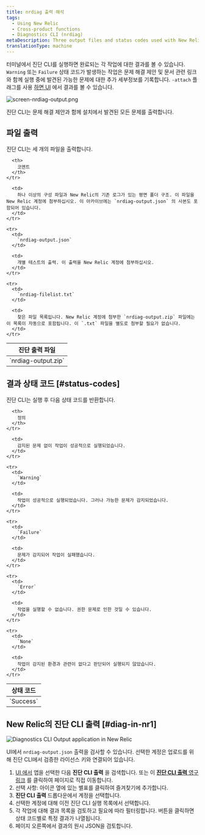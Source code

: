 ```yaml
---
title: nrdiag 출력 해석
tags:
  - Using New Relic
  - Cross-product functions
  - Diagnostics CLI (nrdiag)
metaDescription: Three output files and status codes used with New Relic Diagnostics (nrdiag).
translationType: machine
---
```




터미널에서 진단 CLI를 실행하면 완료되는 각 작업에 대한 결과를 볼 수 있습니다. `Warning` 또는 `Failure` 상태 코드가 발생하는 작업은 문제 해결 제안 및 문서 관련 링크와 함께 실행 중에 발견된 가능한 문제에 대한 추가 세부정보를 기록합니다. `-attach` 플래그를 사용 [하면 UI](/docs/using-new-relic/cross-product-functions/diagnostics-cli-nrdiag/interpret-nrdiag-output/#diag-in-nr1) 에서 결과를 볼 수 있습니다.

<img
  title="screen-nrdiag-output.png"
  alt="screen-nrdiag-output.png"
  src={otherNrdiagOutput}
/>

<figcaption>
  진단 CLI는 문제 해결 제안과 함께 설치에서 발견된 모든 문제를 출력합니다.
</figcaption>

## 파일 출력

진단 CLI는 세 개의 파일을 출력합니다.

<table>
  <thead>
    <tr>
      <th style={{ width: "200px" }}>
        진단 출력 파일
      </th>

      <th>
        코멘트
      </th>
    </tr>
  </thead>

  <tbody>
    <tr>
      <td>
        `nrdiag-output.zip`
      </td>

      <td>
        하나 이상의 구성 파일과 New Relic의 기존 로그가 있는 평면 폴더 구조. 이 파일을 New Relic 계정에 첨부하십시오. 이 아카이브에는 `nrdiag-output.json` 의 사본도 포함되어 있습니다.
      </td>
    </tr>

    <tr>
      <td>
        `nrdiag-output.json`
      </td>

      <td>
        개별 테스트의 출력. 이 출력을 New Relic 계정에 첨부하십시오.
      </td>
    </tr>

    <tr>
      <td>
        `nrdiag-filelist.txt`
      </td>

      <td>
        찾은 파일 목록입니다. New Relic 계정에 첨부한 `nrdiag-output.zip` 파일에는 이 목록이 자동으로 포함됩니다. 이 `.txt` 파일을 별도로 첨부할 필요가 없습니다.
      </td>
    </tr>
  </tbody>
</table>

## 결과 상태 코드 [#status-codes]

진단 CLI는 실행 후 다음 상태 코드를 반환합니다.

<table>
  <thead>
    <tr>
      <th style={{ width: "125px" }}>
        상태 코드
      </th>

      <th>
        정의
      </th>
    </tr>
  </thead>

  <tbody>
    <tr>
      <td>
        `Success`
      </td>

      <td>
        감지된 문제 없이 작업이 성공적으로 실행되었습니다.
      </td>
    </tr>

    <tr>
      <td>
        `Warning`
      </td>

      <td>
        작업이 성공적으로 실행되었습니다. 그러나 가능한 문제가 감지되었습니다.
      </td>
    </tr>

    <tr>
      <td>
        `Failure`
      </td>

      <td>
        문제가 감지되어 작업이 실패했습니다.
      </td>
    </tr>

    <tr>
      <td>
        `Error`
      </td>

      <td>
        작업을 실행할 수 없습니다. 권한 문제로 인한 것일 수 있습니다.
      </td>
    </tr>

    <tr>
      <td>
        `None`
      </td>

      <td>
        작업이 감지된 환경과 관련이 없다고 판단되어 실행되지 않았습니다.
      </td>
    </tr>
  </tbody>
</table>

## New Relic의 진단 CLI 출력 [#diag-in-nr1]

<img
  title="Diagnostics CLI Output application in New Relic"
  alt="Diagnostics CLI Output application in New Relic"
  src={solutionsNerdletDiag}
/>

UI에서 `nrdiag-output.json` 출력을 검사할 수 있습니다. 선택한 계정은 업로드를 위해 진단 CLI에서 검증한 라이선스 키와 연결되어 있습니다.

1. [UI 에서](https://one.newrelic.com) 앱을 선택한 다음 **진단 CLI 출력** 을 검색합니다. 또는 이 [**진단 CLI 출력** 영구 링크](https://onenr.io/0x0jldL3EjW) 를 클릭하여 페이지로 직접 이동합니다.
2. 선택 사항: 아이콘 옆에 있는 별표를 클릭하여 즐겨찾기에 추가합니다.
3. **진단 CLI 출력** 드롭다운에서 계정을 선택합니다.
4. 선택한 계정에 대해 이전 진단 CLI 실행 목록에서 선택합니다.
5. 각 작업에 대해 결과 목록을 검토하고 필요에 따라 필터링합니다. 버튼을 클릭하면 상태 코드별로 특정 결과가 나열됩니다.
6. 페이지 오른쪽에서 결과의 원시 JSON을 검토합니다.